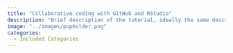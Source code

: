 ```yaml
---
title: "Collaborative coding with GitHub and RStudio"
description: "Brief description of the tutorial, ideally the same description used in the tutorial itself."
image: "../images/pupholder.png"
categories:
  - Included Categories
---
```



<!-- The HTML code block below should be uncommented, and the URL and href fields replaced with the link to the tutorial -->

<!-- ```{=html} -->
<!-- <!DOCTYPE html> -->
<!-- <meta charset="utf-8"> -->
<!-- <meta http-equiv="refresh" content="0; URL=../../Collaborative-RStudio-GitHub/"> -->
<!-- <link rel="canonical" href="https://lmu-osc.github.io/Collaborative-RStudio-GitHub/"> -->
<!-- ``` -->
